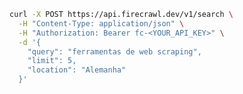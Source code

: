 ```bash cURL
curl -X POST https://api.firecrawl.dev/v1/search \
  -H "Content-Type: application/json" \
  -H "Authorization: Bearer fc-<YOUR_API_KEY>" \
  -d '{
    "query": "ferramentas de web scraping",
    "limit": 5,
    "location": "Alemanha"
  }'
```
